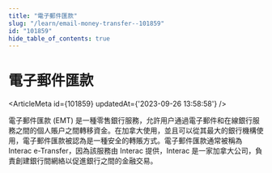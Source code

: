 ```yaml
---
title: "電子郵件匯款"
slug: "/learn/email-money-transfer--101859"
id: "101859"
hide_table_of_contents: true
---
```



# 電子郵件匯款

<ArticleMeta id={101859} updatedAt={'2023-09-26 13:58:58'} />
<div className='border-solid border-b border-t-0 my-4 border-[var(--ifm-color-gray-300)]' />

電子郵件匯款 (EMT) 是一種零售銀行服務，允許用户通過電子郵件和在線銀行服務之間的個人賬户之間轉移資金。在加拿大使用，並且可以從其最大的銀行機構使用，電子郵件匯款被認為是一種安全的轉賬方式。電子郵件匯款通常被稱為 Interac e-Transfer，因為該服務由 Interac 提供，Interac 是一家加拿大公司，負責創建銀行間網絡以促進銀行之間的金融交易。
